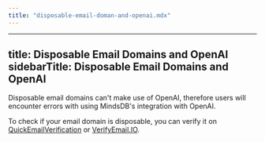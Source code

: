 ```yaml
---
title: "disposable-email-doman-and-openai.mdx"
---
```


---
title: Disposable Email Domains and OpenAI
sidebarTitle: Disposable Email Domains and OpenAI
---

Disposable email domains can't make use of OpenAI, therefore users will encounter errors with using MindsDB's integration with OpenAI.

To check if your email domain is disposable, you can verify it on [QuickEmailVerification](https://quickemailverification.com/tools/disposable-email-address-detector) or [VerifyEmail.IO](https://verifymail.io/domain/ipnuc.com).
